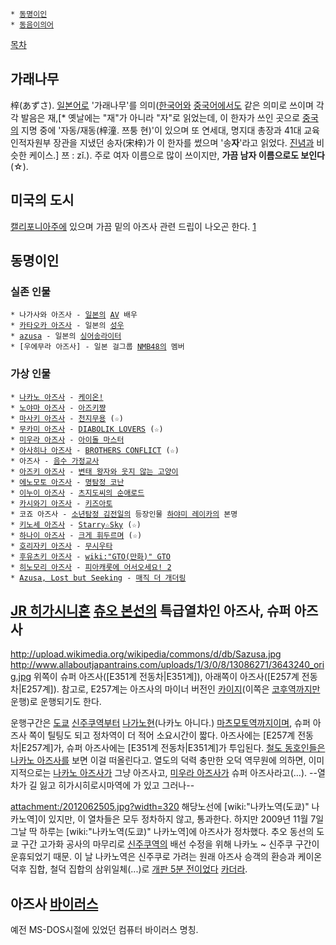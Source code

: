  * [[동명이인]]
 * [[동음이의어]]

[[목차]]

== 가래나무 ==
梓(あずさ). [[일본어]]로 '가래나무'를 의미([[한국어]]와 [[중국어]]에서도 같은 의미로 쓰이며 각각 발음은 재,[* 옛날에는 "재"가 아니라 "자"로 읽었는데, 이 한자가 쓰인 곳으로 [[중국]]의 지명 중에 '자동/재동(梓潼. 쯔퉁 현)'이 있으며 또 연세대, 명지대 총장과 41대 교육인적자원부 장관을 지냈던 송자(宋梓)가 이 한자를 썼으며 '송'''자''''라고 읽었다. [[진념]]과 비슷한 케이스.] 쯔 : zǐ.). 주로 여자 이름으로 많이 쓰이지만, '''가끔 남자 이름으로도 보인다'''(☆).

== 미국의 도시 ==
[[캘리포니아]]주에 있으며 가끔 밑의 아즈사 관련 드립이 나오곤 한다.
[http://en.wikipedia.org/wiki/Azusa,_California]

== 동명이인 ==
=== 실존 인물 ===
 * 나가사와 아즈사 - [[일본]]의 [[AV]] 배우 
 * [[카타오카 아즈사]] - 일본의 [[성우]]
 * [[azusa]] - 일본의 [[싱어송라이터]] 
 * [우에무라 아즈사] - 일본 걸그룹 [[NMB48]]의 멤버
=== 가상 인물 ===
 * [[나카노 아즈사]] - [[케이온!]] 
 * [[노야마 아즈사]] - [[아즈키쨩]]
 * [[마사키 아즈사]] - [[천지무용]] (☆) 
 * [[무카미 아즈사]] - [[DIABOLIK LOVERS]] (☆)
 * [[미우라 아즈사]] - [[아이돌 마스터]]
 * [[아사히나 아즈사]] - [[BROTHERS CONFLICT]] (☆)
 * 아즈사 - [[음수 가정교사]]
 * [[아즈키 아즈사]] - [[변태 왕자와 웃지 않는 고양이]] 
 * [[에노모토 아즈사]] - [[명탐정 코난]]
 * [[이누이 아즈사]] - [[츠지도씨의 순애로드]]
 * [[카시와기 아즈사]] - [[키즈아토]] 
 * 코죠 아즈사 - [[소년탐정 김전일]]의 등장인물 [[하야미 레이카]]의 본명
 * [[키노세 아즈사]] - [[Starry☆Sky]] (☆)
 * [[하나이 아즈사]] - [[크게 휘두르며]] (☆)
 * [[호리자키 아즈사]] - [[무시우타]] 
 * [[후유츠키 아즈사]] - [[wiki:"GTO(만화)" GTO]] 
 * [[히노모리 아즈사]] - [[피아캐롯에 어서오세요! 2]]
 * [[Azusa, Lost but Seeking]] - [[매직 더 개더링]]


== [[JR 히가시니혼]] [[츄오 본선]]의 특급열차인 아즈사, 슈퍼 아즈사 ==
http://upload.wikimedia.org/wikipedia/commons/d/db/Sazusa.jpg
http://www.allaboutjapantrains.com/uploads/1/3/0/8/13086271/3643240_orig.jpg
위쪽이 슈퍼 아즈사([E351계 전동차|E351계]), 아래쪽이 아즈사([E257계 전동차|E257계]). 참고로, E257계는 아즈사의 마이너 버전인 [[카이지]](이쪽은 [[코후역]]까지만 운행)로 운행되기도 한다.

운행구간은 [[도쿄]] [[신주쿠역]]부터 [[나가노]]현(나카노 아니다.) [[마츠모토]]역까지이며, 슈퍼 아즈사 쪽이 틸팅도 되고 정차역이 더 적어 소요시간이 짧다. 아즈사에는 [E257계 전동차|E257계]가, 슈퍼 아즈사에는 [E351계 전동차|E351계]가 투입된다. [[철도 동호인]]들은 [[나카노 아즈사]]를 보면 이걸 떠올린다고. 열도의 덕력 충만한 오덕 역무원에 의하면, 이미지적으로는 [[나카노 아즈사]]가 그냥 아즈사고, [[미우라 아즈사]]가 슈퍼 아즈사라고(…). --열차가 길 잃고 히가시히로시마역에 가 있고 그러나--

attachment:/2012062505.jpg?width=320
해당노선에 [wiki:"나카노역(도쿄)" 나카노역]이 있지만, 이 열차들은 모두 정차하지 않고, 통과한다. 하지만 2009년 11월 7일 그날 딱 하루는 [wiki:"나카노역(도쿄)" 나카노역]에 아즈사가 정차했다. 추오 동선의 도쿄 구간 고가화 공사의 마무리로 [[신주쿠역]]의 배선 수정을 위해 나카노 ~ 신주쿠 구간이 운휴되었기 때문. 이 날 나카노역은 신주쿠로 가려는 원래 아즈사 승객의 환승과 케이온 덕후 집합, 철덕 집합의 삼위일체(...)로 [[개판 5분 전]]이었다 [[카더라]].
== 아즈사 [[바이러스]] ==
예전 MS-DOS시절에 있었던 컴퓨터 바이러스 명칭.
